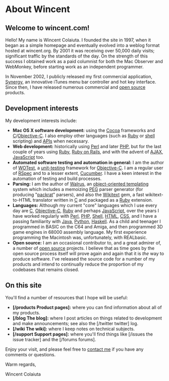 = About Wincent =

== Welcome to wincent.com! ==

Hello! My name is Wincent Colaiuta. I founded the site in 1997, when it began as a simple homepage and eventually evolved into a weblog format hosted at wincent.org. By 2001 it was receiving over 50,000 daily visits; significant traffic by the standards of the day. On the strength of this success I obtained work as a paid columnist for both the Mac Observer and WebMonkey, before starting work as an independent programmer.

In November 2002, I publicly released my first commercial application, [http://synergy.wincent.com/ Synergy], an innovative iTunes menu bar controller and hot key interface. Since then, I have released numerous commercial and [[open source]] products.

== Development interests ==

My development interests include:

* '''Mac OS X software development:''' using the [[Cocoa]] frameworks and [[C]]/[[Objective-C]]. I also employ other languages (such as [[Ruby]] or [[shell]] scripting) and [[APIs]] when necessary.
* '''Web development:''' historically using [[Perl]] and later [[PHP]], but for the last couple of years using [[Ruby]], [[Ruby on Rails]], and with the advent of [[AJAX]], [[JavaScript]] too.
* '''Automated software testing and automation in general:''' I am the author of [http://test.wincent.com/ WOTest], a [[unit-testing]] framework for [[Objective-C]]. I am a regular user of [[RSpec]] and to a lesser extent, [[Cucumber]]. I have a keen interest in the automation of testing and build processes.
* '''Parsing:''' I am the author of [http://walrus.wincent.com Walrus], an [[object-oriented templating]] system which includes a memoizing [[PEG]] parser generator (for producing "[[packrat]]" parsers), and also the [http://wikitext.rubyforge.org Wikitext] gem, a fast wikitext-to-HTML translator written in [[C]] and packaged as a [[Ruby]] extension.
* '''Languages:''' Although my current "core" languages which I use every day are [[C]], [[Objective-C]], [[Ruby]] and perhaps [[JavaScript]], over the years I have worked regularly with [[Perl]], [[PHP]], [[Shell]], [[HTML]], [[CSS]], and I have a passing familiarity with [[Java]], [[Python]], [[Haskell]]. As a child and teenager I programmed in BASIC on the C64 and Amiga, and then programmed 3D game engines in 68000 assembly language. My first experience programming the Macintosh was, unfortunately, with REALbasic.
* '''Open source:''' I am an occasional contributor to, and a great admirer of, a number of [[open source]] projects. I believe that as time goes by the open source process itself will prove again and again that it is ''the'' way to produce software. I've released the source code for a number of my products and intend to continually reduce the proportion of my codebases that remains closed.

== On this site ==

You'll find a number of resources that I hope will be useful:

* '''[/products Product pages]:''' where you can find information about all of my products.
* '''[/blog The blog]:''' where I post articles on things related to development and make announcements; see also the [/twitter twitter] log.
* '''[/wiki The wiki]:''' where I keep notes on technical subjects.
* '''[/support Support pages]:''' where you'll find things like [/issues the issue tracker] and the [/forums forums].

Enjoy your visit, and please feel free to [mailto:win@wincent.com contact me] if you have any comments or questions.

Warm regards,

Wincent Colaiuta
